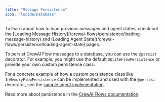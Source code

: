 ```yaml
---
title: "Message Persistence"
icon: "lucide/Database"
---
```


<Callout>
  To learn about how to load previous messages and agent states, check out the
  [Loading Message History](/crewai-flows/persistence/loading-message-history)
  and [Loading Agent State](/crewai-flows/persistence/loading-agent-state)
  pages.
</Callout>

To persist CrewAI Flow messages to a database, you can use the `@persist` decorator. For example, you might use the default `SQLiteFlowPersistence` or provide your own custom persistence class.

For a concrete example of how a custom persistence class like `InMemoryFlowPersistence` can be implemented and used with the `@persist` decorator, see the [sample agent implementation](https://github.com/CopilotKit/CopilotKit/blob/main/examples/coagents-starter-crewai-flows/agent-py/sample_agent/agent.py).

Read more about persistence in the [CrewAI Flows documentation](https://docs.crewai.com/concepts/flows#class-level-persistence).

